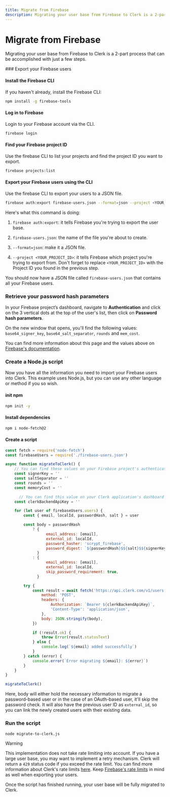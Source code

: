 ```yaml
---
title: Migrate from Firebase
description: Migrating your user base from Firebase to Clerk is a 2-part process that can be accomplished with just a few steps.
---
```


# Migrate from Firebase

Migrating your user base from Firebase to Clerk is a 2-part process that can be accomplished with just a few steps.

<Steps>
  ### Export your Firebase users

  #### Install the Firebase CLI

  If you haven't already, install the Firebase CLI:

  ```bash {{ prettier: false, filename: 'terminal' }}
  npm install -g firebase-tools
  ```

  #### Log in to Firebase

  Login to your Firebase account via the CLI.

  ```bash {{ prettier: false, filename: 'terminal' }}
  firebase login
  ```

  #### Find your Firebase project ID

  Use the firebase CLI to list your projects and find the project ID you want to export.

  ```bash {{ prettier: false, filename: 'terminal' }}
  firebase projects:list
  ```

  #### Export your Firebase users using the CLI

  Use the firebase CLI to export your users to a JSON file.

  ```bash {{ prettier: false, filename: 'terminal' }}
  firebase auth:export firebase-users.json --format=json --project <YOUR_PROJECT_ID>
  ```

  Here's what this command is doing:

  1. `firebase auth:export`: it tells Firebase you're trying to export the user base.

  1. `firebase-users.json`: the name of the file you're about to create.

  1. `--format=json`: make it a JSON file.

  1. `--project <YOUR_PROJECT_ID>`: it tells Firebase which project you're trying to export from. Don't forget to replace `<YOUR_PROJECT_ID>` with the Project ID you found in the previous step.

  You should now have a JSON file called `firebase-users.json` that contains all your Firebase users.

  ### Retrieve your password hash parameters

  In your Firebase project’s dashboard, navigate to **Authentication** and click on the 3 vertical dots at the top of the user's list, then click on **Password hash parameters**.

  On the new window that opens, you'll find the following values: `base64_signer_key`, `base64_salt_separator`, `rounds` and `mem_cost`.

  You can find more information about this page and the values above on [Firebase's documentation](https://firebaseopensource.com/projects/firebase/scrypt/).

  ### Create a Node.js script

  Now you have all the information you need to import your Firebase users into Clerk. This example uses Node.js, but you can use any other language or method if you so wish.

  #### init npm

  ```bash {{ prettier: false, filename: 'terminal' }}
  npm init -y
  ```

  #### Install dependencies

  ```bash {{ prettier: false, filename: 'terminal' }}
  npm i node-fetch@2
  ```

  #### Create a script

  ```js {{ prettier: false, filename: 'terminal/migrate-to-clerk.js' }}
  const fetch = require('node-fetch')
  const firebaseUsers = require('./firebase-users.json')

  async function migrateToClerk() {
      // You can find these values on your Firebase project's authentication settings
      const signerKey = ''
      const saltSeparator = ''
      const rounds = ''
      const memoryCost = ''

  		// You can find this value on your Clerk application's dashboard
      const clerkBackendApiKey = ''

      for (let user of firebaseUsers.users) {
          const { email, localId, passwordHash, salt } = user

          const body = passwordHash
              ? {
                    email_address: [email],
                    external_id: localId,
                    password_hasher: 'scrypt_firebase',
                    password_digest: `${passwordHash}$${salt}$${signerKey}$${saltSeparator}$${rounds}$${memoryCost}`,
                }
              : {
                    email_address: [email],
                    external_id: localId,
                    skip_password_requirement: true,
                }

          try {
              const result = await fetch('https://api.clerk.com/v1/users', {
                  method: 'POST',
                  headers: {
                      Authorization: `Bearer ${clerkBackendApiKey}`,
                      'Content-Type': 'application/json',
                  },
                  body: JSON.stringify(body),
              })

              if (!result.ok) {
                  throw Error(result.statusText)
              } else {
                  console.log(`${email} added successfully`)
              }
          } catch (error) {
              console.error(`Error migrating ${email}: ${error}`)
          }
      }
  }

  migrateToClerk()
  ```

  Here, body will either hold the necessary information to migrate a password-based user or in the case of an OAuth-based user, it'll skip the password check. It will also have the previous user ID as `external_id`, so you can link the newly created users with their existing data.

  ### Run the script

  ```bash {{ prettier: false, filename: 'terminal' }}
  node migrate-to-clerk.js
  ```

  > [!WARNING]
  > This implementation does not take rate limiting into account. If you have a large user base, you may want to implement a retry mechanism. Clerk will return a `429` status code if you exceed the rate limit. You can find more information about Clerk's rate limits [here](/docs/backend-requests/resources/rate-limits). Keep [Firebase's rate limits](https://firebase.google.com/docs/functions/quotas) in mind as well when exporting your users.

  Once the script has finished running, your user base will be fully migrated to Clerk.
</Steps>
